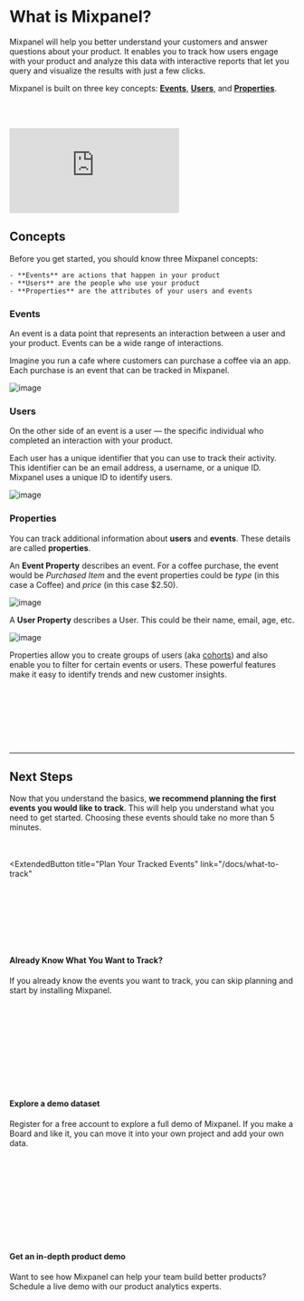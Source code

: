 # What is Mixpanel?


Mixpanel will help you better understand your customers and answer questions about your product.
It enables you to track how users engage with your product and analyze this data with interactive reports
that let you query and visualize the results with just a few clicks.

Mixpanel is built on three key concepts: [**Events**](#events), [**Users**](#users), and [**Properties**](#properties).

<br></br>
<div
  style={{
    position: "relative",
    paddingBottom: "64.90384615384616%",
    height: 0,
  }}
>
  <p>
    <iframe
      src="https://www.youtube.com/embed/PbKnQ777vuk"
      frameBorder="0"
      webkitallowfullscreen="true"
      mozallowfullscreen="true"
      allowFullScreen
      style={{
        position: "absolute",
        top: 0,
        left: 0,
        width: "100%",
        height: "100%",
        borderRadius: "16px",
      }}
    ></iframe>
  </p>
</div>

## Concepts

Before you get started, you should know three Mixpanel concepts:

    - **Events** are actions that happen in your product
    - **Users** are the people who use your product
    - **Properties** are the attributes of your users and events

### Events

An event is a data point that represents an interaction between a user and your product. Events can be a wide range of interactions.

Imagine you run a cafe where customers can purchase a coffee via an app. Each purchase is an event that can be tracked in Mixpanel.

![image](/event-1.svg)

### Users

On the other side of an event is a user — the specific individual who completed an interaction with your product.

Each user has a unique identifier that you can use to track their activity. This identifier can be an email address, a username, or a unique ID. Mixpanel uses a unique ID to identify users.

![image](/events-and-users.svg)

### Properties

You can track additional information about **users** and **events**. These details are called **properties**.

An **Event Property** describes an event. For a coffee purchase, the event would be _Purchased Item_ and the event properties could be _type_ (in this case a Coffee) and _price_ (in this case $2.50).

![image](/event.svg)

A **User Property** describes a User. This could be their name, email, age, etc.

![image](/user-profile.svg)

Properties allow you to create groups of users (aka [cohorts](/docs/users/cohorts)) and also enable you to filter for certain events or users. These
powerful features make it easy to identify trends and new customer insights.

<br></br>
<br></br>
<br></br>
<hr></hr>

<div className="next-steps-sections" >

## Next Steps

Now that you understand the basics, **we recommend planning the first events you would like to track**. This will help you understand what you need to get started. Choosing these events should take no more than 5 minutes.

<br></br>
<ExtendedButton
  title="Plan Your Tracked Events"
  link="/docs/what-to-track"
></ExtendedButton>

<br></br>
<br></br>
<br></br>

<div className="bg-base100 rounded-xl">
  <h4 className="text-2xl font-medium mb-2 color:bg-purple200">
    Already Know What You Want to Track?
  </h4>
  <p>
    If you already know the events you want to track, you can skip planning and
    start by installing Mixpanel.
  </p>
  <br></br>
  <ExtendedButton
    title="Install Mixpanel"
    link="/docs/quickstart/install-mixpanel"
  ></ExtendedButton>
</div>

<br></br>
<br></br>
<br></br>

<div className="bg-base100 rounded-xl">
  <h4 className="text-2xl font-medium mb-2 color:bg-purple200">
    Explore a demo dataset
  </h4>
  <p>
    Register for a free account to explore a full demo of Mixpanel. If you make
    a Board and like it, you can move it into your own project and add your own
    data.
  </p>
  <br></br>
  <ExtendedButton
    title="Explore Demo Dataset"
    link="https://mixpanel.com/project/?show-demo-dataset-modal=true"
  ></ExtendedButton>
</div>

<br></br>
<br></br>
<br></br>

<div className="bg-base100 rounded-xl">
    <h4 className="text-2xl font-medium mb-2 color:bg-purple200">Get an in-depth product demo</h4>
    <p>Want to see how Mixpanel can help your team build better products? Schedule a live demo with our product analytics experts.</p>
    <br></br>
    <ExtendedButton title="Live Demo Request" link="https://mixpanel.com/contact-us/ps-sem-demo-request-na/"></ExtendedButton>
</div>
</div>
</div>
</div>
